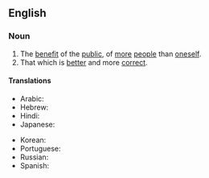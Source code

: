 ==English==

===Noun===
{{en-noun|?}}

# The [[benefit]] of the [[public]], of [[more]] [[people]] than [[oneself]].
# That which is [[better]] and more [[correct]].

====Translations====
{{trans-top|benefit of the public}}
* Arabic: {{t|ar|الصَّالِح}}
* Hebrew: {{t|he|טובת הכלל}}
* Hindi: {{t|hi|अधिक से अधिक अच्छे}}
* Japanese: {{t|ja|より大きな善}}
{{trans-mid}}
* Korean: {{t|ko|더 좋은}}
* Portuguese: {{t|pt|bem maior|m}}
* Russian: {{t|ru|общее благо|n}}
* Spanish: {{t|es|bien común|m}}
{{trans-bottom}}